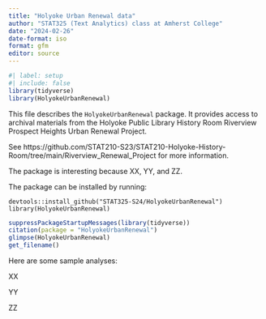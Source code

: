 ```yaml
---
title: "Holyoke Urban Renewal data"
author: "STAT325 (Text Analytics) class at Amherst College"
date: "2024-02-26"
date-format: iso
format: gfm
editor: source
---
```


```r
#| label: setup
#| include: false
library(tidyverse)
library(HolyokeUrbanRenewal)
```

This file describes the `HolyokeUrbanRenewal` package.
It provides access to archival materials from the Holyoke Public Library History Room Riverview Prospect Heights Urban Renewal Project.

See https://github.com/STAT210-S23/STAT210-Holyoke-History-Room/tree/main/Riverview_Renewal_Project for more information.

The package is interesting because XX, YY, and ZZ.

The package can be installed by running:

```
devtools::install_github("STAT325-S24/HolyokeUrbanRenewal")
library(HolyokeUrbanRenewal)
```

```r
suppressPackageStartupMessages(library(tidyverse))
citation(package = "HolyokeUrbanRenewal")
glimpse(HolyokeUrbanRenewal)
get_filename()
```

Here are some sample analyses:

XX

YY

ZZ
